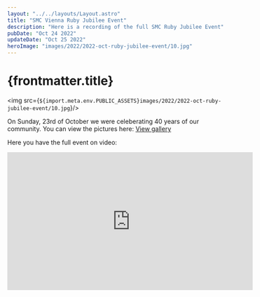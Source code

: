 ```yaml
---
layout: "../../layouts/Layout.astro"
title: "SMC Vienna Ruby Jubilee Event"
description: "Here is a recording of the full SMC Ruby Jubilee Event"
pubDate: "Oct 24 2022"
updateDate: "Oct 25 2022"
heroImage: "images/2022/2022-oct-ruby-jubilee-event/10.jpg"
---
```

# {frontmatter.title}


<img src={`${import.meta.env.PUBLIC_ASSETS}images/2022/2022-oct-ruby-jubilee-event/10.jpg`}/>

On Sunday, 23rd of October we were celeberating 40 years of our community. 
You can view the pictures here:
<a href='/gallery/2022/2022-oct-ruby-jubilee-event'>View gallery</a>


Here you have the full event on video:
<iframe width="560" height="315" src="https://www.youtube.com/embed/VPcXISvY0a8" title="YouTube video player" frameborder="0" allow="accelerometer; autoplay; clipboard-write; encrypted-media; gyroscope; picture-in-picture" allowfullscreen></iframe>